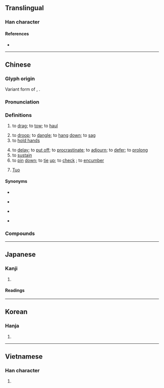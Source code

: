 {{also|拕}}
{{character info}}
==Translingual==

===Han character===
{{Han char|rn=64|rad=手|as=05|sn=8|four=58012|canj=QOPD|ids=⿰扌㐌}}

====References====
* {{Han ref|kx=0426.030|dkj=11961|dj=0774.050|hdz=31853.080|uh=62D6|ud=25302|bh=A9EC|bd=43500}}

----

==Chinese==
{{zh-forms}}

===Glyph origin===
{{Han etym}}
Variant form of {{l|zh|拕}}, {{Han compound|手|它|ls=psc|c1=s|c2=p|nocap=1}}.

===Pronunciation===
{{zh-pron
|m=tuō
|ma=Zh-tuo.ogg
|dg=то1
|c=to1
|h=pfs=thô
|j=te1
|md=
|mn=ml:tho/qz:tho͘/thoa
|mn_note=tho/tho͘ - literary; thoa - vernacular
|mn-t=tua1
|w=
|mc=y
|oc=y
|cat=v
}}

===Definitions===
{{zh-hanzi}}

# to [[drag]]; to [[tow]]; to [[haul]]
#: {{zh-x|拖車|'''tow''' truck}}
#: {{zh-x|強 拖|to forcefully '''drag'''}}
# to [[droop]]; to [[dangle]]; to [[hang]] [[down]]; to [[sag]]
# to [[hold hands]]
#: {{zh-x|手 拖 手|hand holding hand}}
# to [[delay]]; to [[put off]]; to [[procrastinate]]; to [[adjourn]]; to [[defer]]; to [[prolong]]
# to [[sustain]] {{gl|a sound}}
# to [[pin]] [[down]]; to [[tie]] [[up]]; to [[check]] {{gl|e.g. the enemy forces}}; to [[encumber]]
# {{surname|zh|dot=:}} [[Tuo]]

====Synonyms====
* {{s|to drag}}
{{zh-syn-saurus|拖曳}}
* {{s|to droop}}
{{zh-syn-saurus|下垂}}
* {{s|to delay}}
{{zh-syn-saurus|拖延}}
* {{s|to pin down}} {{zh-l|牽制}}

===Compounds===
{{zh-der|一窩一拖|兜拖|帶水拖泥|七拖八欠|拖吊|拖拖棲棲|拖鎗拽棒|拖累|拖漢精|拖船|拖吊車|毛裡拖氈|拖曳|拖男挾女|拽象拖犀|拖下水|拖男挈女|拖拉|拖拉機|拖駁|拖天掃地|拖麻拽布|拖地錦|磨拖|拖扯|拖網|拖地膽|拖逗|拖垮|拖後腿|拖狗皮|拖帶|懷金拖紫|拖步|拖掛|拖牢洞|拖曳傘|拖拖拉拉|拖紫垂青|橫拖倒拽|拖班|拖車|拖輪|拖刀計|拖兒帶女|拖空子|拖把|拖腔|拖拽|拖男帶女|拖磨|拖泥帶水|拖欠|拖沓|生拖死拽|珥金拖紫|拖鞋|沓拖|拖曳機|拖尾巴|拖油瓶|拖枝馬遠|拖地|手拖|拍拖|拖人落水|氈上拖毛|歹戲拖棚|拖鉤|拽布拖麻|拖翻|拖床|推拖|拖延|連拖帶拽|腰金拖紫|紆青拖紫|連拖帶拉}}

{{zh-cat|Elementary}}

----

==Japanese==

===Kanji===
{{ja-kanji|grade=|rs=手05}}

# {{rfdef|ja|sort=手05}}

====Readings====
{{ja-readings
|on=た, だ, い
|kun=ひ-く
}}

----

==Korean==

===Hanja===
{{ko-hanja|[[끌다|끌]]|타}}

# {{hanja form of|타|to [[drag]]}}

----

==Vietnamese==

===Han character===
{{vi-readings|reading=đà, đớ, đợ, đỡ, tha|rs=手05}}

# {{rfdef|vi|sort=手05}}